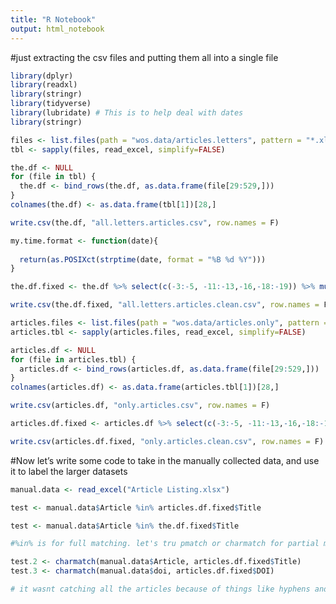 ---
title: "R Notebook"
output: html_notebook
---

#just extracting the csv files and putting them all into a single file

```{r}
library(dplyr)
library(readxl)
library(stringr)
library(tidyverse)
library(lubridate) # This is to help deal with dates
library(stringr)


```

```{r}


files <- list.files(path = "wos.data/articles.letters", pattern = "*.xls", full.names = T)
tbl <- sapply(files, read_excel, simplify=FALSE) 

the.df <- NULL
for (file in tbl) {
  the.df <- bind_rows(the.df, as.data.frame(file[29:529,]))
}
colnames(the.df) <- as.data.frame(tbl[1])[28,]

write.csv(the.df, "all.letters.articles.csv", row.names = F)

```

```{r}

my.time.format <- function(date){
  
  return(as.POSIXct(strptime(date, format = "%B %d %Y")))
}

the.df.fixed <- the.df %>% select(c(-3:-5, -11:-13,-16,-18:-19)) %>% mutate_at(.funs = as.numeric ,.vars = c("Publication Year", "Volume", "Issue", "Beginning Page", "Ending Page", "Total Citations")) %>% mutate_at(.funs = my.time.format, .vars = "Publication Date") %>% mutate(day.of.month = day(`Publication Date`), month.of.year = month(`Publication Date`))%>% mutate(Number.of.authors = str_count(`Authors`, ';') + 1, nu.of.pages = ifelse(is.na(`Ending Page`), 1, `Ending Page` - `Beginning Page`))

write.csv(the.df.fixed, "all.letters.articles.clean.csv", row.names = F)
```



```{r}


articles.files <- list.files(path = "wos.data/articles.only", pattern = "*.xls", full.names = T)
articles.tbl <- sapply(articles.files, read_excel, simplify=FALSE) 

articles.df <- NULL
for (file in articles.tbl) {
  articles.df <- bind_rows(articles.df, as.data.frame(file[29:529,]))
}
colnames(articles.df) <- as.data.frame(articles.tbl[1])[28,]

write.csv(articles.df, "only.articles.csv", row.names = F)

articles.df.fixed <- articles.df %>% select(c(-3:-5, -11:-13,-16,-18:-19)) %>% mutate_at(.funs = as.numeric ,.vars = c("Publication Year", "Volume", "Issue", "Beginning Page", "Ending Page", "Total Citations")) %>% mutate_at(.funs = my.time.format, .vars = "Publication Date") %>% mutate(day.of.month = day(`Publication Date`), month.of.year = month(`Publication Date`))%>% mutate(Number.of.authors = str_count(`Authors`, ';') + 1, nu.of.pages = ifelse(is.na(`Ending Page`), 1, `Ending Page` - `Beginning Page`))

write.csv(articles.df.fixed, "only.articles.clean.csv", row.names = F)

```

#Now let's write some code to take in the manually collected data, and use it to label the larger datasets

```{r}

manual.data <- read_excel("Article Listing.xlsx")

test <- manual.data$Article %in% articles.df.fixed$Title

test <- manual.data$Article %in% the.df.fixed$Title

#%in% is for full matching. let's tru pmatch or charmatch for partial matching

test.2 <- charmatch(manual.data$Article, articles.df.fixed$Title)
test.3 <- charmatch(manual.data$doi, articles.df.fixed$DOI)

# it wasnt catching all the articles because of things like hyphens and spelling mistakes. So I did it manually. 06-14-2019





```


































